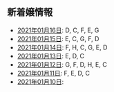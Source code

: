 新着嬢情報
----

- [2021年01月16日](/new/2021-01-16): D, C, F, E, G
- [2021年01月15日](/new/2021-01-15): E, C, G, F, D
- [2021年01月14日](/new/2021-01-14): F, H, C, G, E, D
- [2021年01月13日](/new/2021-01-13): E, D, C
- [2021年01月12日](/new/2021-01-12): G, F, D, H, E, C
- [2021年01月11日](/new/2021-01-11): F, E, D, C
- [2021年01月10日](/new/2021-01-10): 
